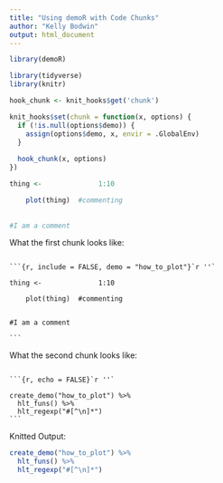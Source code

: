 ```yaml
---
title: "Using demoR with Code Chunks"
author: "Kelly Bodwin"
output: html_document
---
```


```r
library(demoR)
```







```r
library(tidyverse)
library(knitr)

hook_chunk <- knit_hooks$get('chunk')

knit_hooks$set(chunk = function(x, options) {
  if (!is.null(options$demo)) {
    assign(options$demo, x, envir = .GlobalEnv)
  } 
  
  hook_chunk(x, options)
})
```

```r

thing <-              1:10

    plot(thing)  #commenting
    
    
#I am a comment

```

What the first chunk looks like:

````

```{r, include = FALSE, demo = "how_to_plot"}`r ''`

thing <-              1:10

    plot(thing)  #commenting
    
    
#I am a comment

```

````


What the second chunk looks like:
````

```{r, echo = FALSE}`r ''`

create_demo("how_to_plot") %>% 
  hlt_funs() %>% 
  hlt_regexp("#[^\n]*")
```

````

Knitted Output:

```r
create_demo("how_to_plot") %>% 
  hlt_funs() %>% 
  hlt_regexp("#[^\n]*")
```


